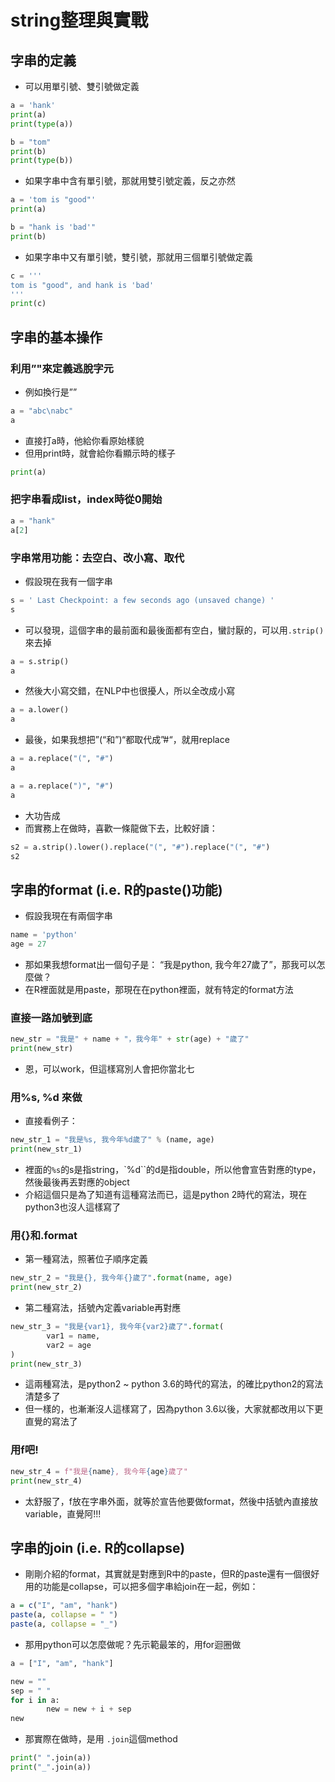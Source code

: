 # string整理與實戰  

## 字串的定義  

* 可以用單引號、雙引號做定義  

```python
a = 'hank'
print(a)
print(type(a))
```

```python
b = "tom"
print(b)
print(type(b))
```

* 如果字串中含有單引號，那就用雙引號定義，反之亦然  

```python
a = 'tom is "good"'
print(a)
```

```python
b = "hank is 'bad'"
print(b)
```

* 如果字串中又有單引號，雙引號，那就用三個單引號做定義  

```python
c = '''
tom is "good", and hank is 'bad'
'''
print(c)
```

## 字串的基本操作  

### 利用"\"來定義逃脫字元  

* 例如換行是"\n"

```python
a = "abc\nabc"
a
```

* 直接打a時，他給你看原始樣貌  
* 但用print時，就會給你看顯示時的樣子  

```python
print(a)
```

### 把字串看成list，index時從0開始  

```python
a = "hank"
a[2]
```

### 字串常用功能：去空白、改小寫、取代  

* 假設現在我有一個字串  

```python
s = ' Last Checkpoint: a few seconds ago (unsaved change) '
s
```

* 可以發現，這個字串的最前面和最後面都有空白，蠻討厭的，可以用`.strip()`來去掉  

```python
a = s.strip()
a
```

* 然後大小寫交錯，在NLP中也很擾人，所以全改成小寫  

```python
a = a.lower()
a
```

* 最後，如果我想把"("和")"都取代成"#"，就用replace  

```python
a = a.replace("(", "#")
a
```

```python
a = a.replace(")", "#")
a
```

* 大功告成  
* 而實務上在做時，喜歡一條龍做下去，比較好讀：  

```python
s2 = a.strip().lower().replace("(", "#").replace("(", "#")
s2
```

## 字串的format (i.e. R的paste()功能)  

* 假設我現在有兩個字串  

```python
name = 'python'
age = 27
```

* 那如果我想format出一個句子是： "我是python, 我今年27歲了"，那我可以怎麼做？  
* 在R裡面就是用paste，那現在在python裡面，就有特定的format方法  

### 直接一路加號到底  

```python
new_str = "我是" + name + "，我今年" + str(age) + "歲了"
print(new_str)
```

* 恩，可以work，但這樣寫別人會把你當北七  

### 用%s, %d 來做  

* 直接看例子：  

```python
new_str_1 = "我是%s, 我今年%d歲了" % (name, age)
print(new_str_1)
```

* 裡面的`%s`的s是指string，`%d``的d是指double，所以他會宣告對應的type，然後最後再丟對應的object  
* 介紹這個只是為了知道有這種寫法而已，這是python 2時代的寫法，現在python3也沒人這樣寫了  

### 用{}和.format  

* 第一種寫法，照著位子順序定義  

```python
new_str_2 = "我是{}, 我今年{}歲了".format(name, age)
print(new_str_2)
```

* 第二種寫法，括號內定義variable再對應  

```python
new_str_3 = "我是{var1}, 我今年{var2}歲了".format(
        var1 = name,
        var2 = age
)
print(new_str_3)
```

* 這兩種寫法，是python2 ~ python 3.6的時代的寫法，的確比python2的寫法清楚多了  
* 但一樣的，也漸漸沒人這樣寫了，因為python 3.6以後，大家就都改用以下更直覺的寫法了  

### 用f吧!  

```python
new_str_4 = f"我是{name}, 我今年{age}歲了"
print(new_str_4)
```

* 太舒服了，f放在字串外面，就等於宣告他要做format，然後中括號內直接放variable，直覺阿!!!  

## 字串的join (i.e. R的collapse)  

* 剛剛介紹的format，其實就是對應到R中的paste，但R的paste還有一個很好用的功能是collapse，可以把多個字串給join在一起，例如：  

```r
a = c("I", "am", "hank")
paste(a, collapse = " ")
paste(a, collapse = "_")
```

* 那用python可以怎麼做呢？先示範最笨的，用for迴圈做  

```python
a = ["I", "am", "hank"]

new = ""
sep = " "
for i in a:
        new = new + i + sep
new
```

* 那實際在做時，是用 `.join`這個method  

```python
print(" ".join(a))
print("_".join(a))
```





